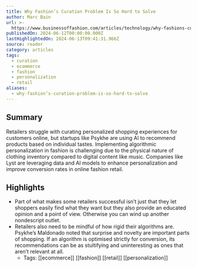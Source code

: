 ```yaml
---
title: Why Fashion’s Curation Problem Is So Hard to Solve
author: Marc Bain
url: >-
  https://www.businessoffashion.com/articles/technology/why-fashions-curation-problem-is-so-hard-to-solve/?utm_source=newsletter_technology&utm_medium=email&utm_campaign=Technology_120624&utm_term=SUH4D7GILZEKDCN2AETWEXR5EU&utm_content=top_story_1_title
publishedOn: 2024-06-12T00:00:00.000Z
lastHighlightedOn: 2024-06-13T09:41:31.966Z
source: reader
category: articles
tags:
  - curation
  - ecommerce
  - fashion
  - personalization
  - retail
aliases:
  - why-fashion’s-curation-problem-is-so-hard-to-solve
---
```

## Summary

Retailers struggle with curating personalized shopping experiences for customers online, but startups like Psykhe are using AI to recommend products based on individual tastes. Implementing algorithmic personalization in fashion is challenging due to the physical nature of clothing inventory compared to digital content like music. Companies like Lyst are leveraging data and AI models to enhance personalization and improve conversion rates in online fashion retail.

## Highlights
- Part of what makes some retailers successful isn’t just that they let shoppers easily find what they want but they also provide an educated opinion and a point of view. Otherwise you can wind up another nondescript outlet.
- Retailers also need to be mindful of how rigid their algorithms are. Psykhe’s Maldonado noted that surprise and novelty are important parts of shopping. If an algorithm is optimised strictly for conversion, its recommendations can be as stultifying and uninteresting as ones that aren’t relevant at all.
    - Tags: [[ecommerce]] [[fashion]] [[retail]] [[personalization]]
